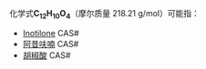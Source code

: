{{DISPLAYTITLE:C<sub>12</sub>H<sub>10</sub>O<sub>4</sub>}}{{MolFormDisambigNav|C=12|H=10|O=4}}
化学式'''C<sub>12</sub>H<sub>10</sub>O<sub>4</sub>'''（摩尔质量 218.21 g/mol）可能指：

* [[Inotilone|Inotilone]] CAS#{{CAS|906366-79-8}}
* [[阿昔呋喃|阿昔呋喃]] CAS#{{CAS|72420-38-3}}
* [[胡椒酸|胡椒酸]] CAS#{{CAS|136-72-1}}

{{MolFormDisambig}}